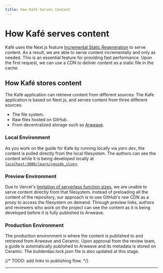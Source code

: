 ```yaml
---
title: How Kafé Serves Content
---
```



# How Kafé serves content

Kafé uses the Next.js feature [Incremental Static Regeneration](https://nextjs.org/docs/basic-features/data-fetching/incremental-static-regeneration) to serve content. As a result, we are able to serve content incrementally and only as needed. This is an essential feature for providing fast performance. Upon the first request, we can use a CDN to deliver content as a static file in the cache.

## How Kafé stores content

The Kafé application can retrieve content from different sources: The Kafe application is based on Next.js, and serves content from three different sources:

- The file system.
- Raw files hosted on GitHub.
- From decentralized storage such as [Arweave](www.arweave.org).

### Local Environment

As you work on the guide for Kafe by running locally via _yarn dev_, the content is pulled directly from the local filesystem. The authors can see the content while it is being developed locally at [`localhost:3000/learn/<guide_slug`>](http://localhost:3000/learn/guide_slug).

### Preview Environment

Due to Vercel's [limitation of serverless function sizes](https://github.com/vercel/community/discussions/103), we are unable to serve content directly from that filesystem. Instead of preloading all the content of the repository, our approach is to use GitHub's raw CDN as a proxy to access the filesystem on demand. Through preview links, authors and reviewers who work on the project can see the content as it is being developed before it is fully published to Arweave.

### Production Environment

The production environment is where the content is published to and retrieved from Arweave and Ceramic. Upon approval from the review team, a guide is automatically published to Arweave and its metadata is stored on Ceramic. The builderdao.lock.json file is also updated at this stage.

{/* TODO: add links to publishing flow. */}

---

<Authors path="apps/docs/pages/digital-architecture/how-kafe-serves-content.mdx" />
